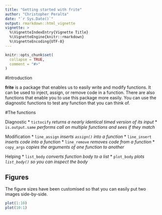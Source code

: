 ```yaml
---
title: "Getting started with frite"
author: "Christopher Peralta"
date: "`r Sys.Date()`"
output: rmarkdown::html_vignette
vignette: >
  %\VignetteIndexEntry{Vignette Title}
  %\VignetteEngine{knitr::rmarkdown}
  %\VignetteEncoding{UTF-8}
---
```


```r
knitr::opts_chunk$set(
  collapse = TRUE,
  comment = "#>"
)
```
#Introduction

**frite** is a package that enables us to easily write and modify functions. It can be used to inject, assign, or remove code in a function.  There are also functions that enable you to use this package more easily. You can use the diagnostic functions to test any function that you can think of. 


#The functions

Diagnostic
  * `tictocify` *returns a nearly identical timed version of its input*
  * `is.output.same` *performs call on multiple functions and sees if they match*
  
Modification
  * `line_assign` *inserts `assign()` into a function*
  * `line_insert` *inserts code into a function*
  * `line_remove` *removes code from a function*
  * `copy_args` *copies the arguments of one function to another*
  
Helping
  * `list_body` *converts function body to a list*
  * `plot_body` *plots `list_body()` so you can inspect the body*




## Figures

The figure sizes have been customised so that you can easily put two images side-by-side. 

```r
plot(1:10)
plot(10:1)
```



